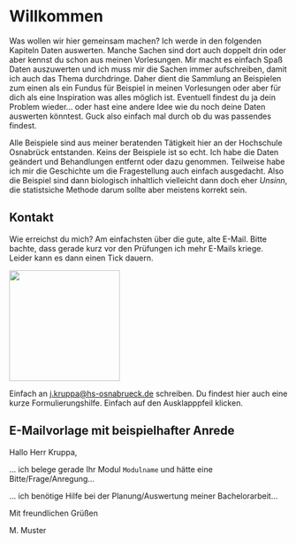 # Willkommen {.unnumbered}

Was wollen wir hier gemeinsam machen? Ich werde in den folgenden Kapiteln Daten auswerten. Manche Sachen sind dort auch doppelt drin oder aber kennst du schon aus meinen Vorlesungen. Mir macht es einfach Spaß Daten auszuwerten und ich muss mir die Sachen immer aufschreiben, damit ich auch das Thema durchdringe. Daher dient die Sammlung an Beispielen zum einen als ein Fundus für Beispiel in meinen Vorlesungen oder aber für dich als eine Inspiration was alles möglich ist. Eventuell findest du ja dein Problem wieder... oder hast eine andere Idee wie du noch deine Daten auswerten könntest. Guck also einfach mal durch ob du was passendes findest.

Alle Beispiele sind aus meiner beratenden Tätigkeit hier an der Hochschule Osnabrück entstanden. Keins der Beispiele ist so echt. Ich habe die Daten geändert und Behandlungen entfernt oder dazu genommen. Teilweise habe ich mir die Geschichte um die Fragestellung auch einfach ausgedacht. Also die Beispiel sind dann biologisch inhaltlich vielleicht dann doch eher *Unsinn*, die statistsiche Methode darum sollte aber meistens korrekt sein.

## Kontakt {#sec-contact-mail}

Wie erreichst du mich? Am einfachsten über die gute, alte E-Mail. Bitte bachte, dass gerade kurz vor den Prüfungen ich mehr E-Mails kriege. Leider kann es dann einen Tick dauern.

![](images/mail.png){fig-align="center" width="200"}

Einfach an [j.kruppa\@hs-osnabrueck.de](mailto:j.kruppa@hs-osnabrueck.de){.email} schreiben. Du findest hier auch eine kurze Formulierungshilfe. Einfach auf den Ausklapppfeil klicken.

::: {.callout-tip collapse="true"}
## E-Mailvorlage mit beispielhafter Anrede

Hallo Herr Kruppa,

... ich belege gerade Ihr Modul `Modulname` und hätte eine Bitte/Frage/Anregung...

... ich benötige Hilfe bei der Planung/Auswertung meiner Bachelorarbeit...

Mit freundlichen Grüßen

M. Muster
:::

